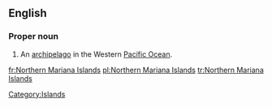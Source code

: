 ==English==
{{wikipedia}}
===Proper noun===
{{en-proper noun|sg=[[Northern]] [[Mariana]] [[islands|Islands]]}}

#An [[archipelago]] in the Western [[Pacific Ocean]].

[[Category:Islands]]

[[fr:Northern Mariana Islands]]
[[pl:Northern Mariana Islands]]
[[tr:Northern Mariana Islands]]